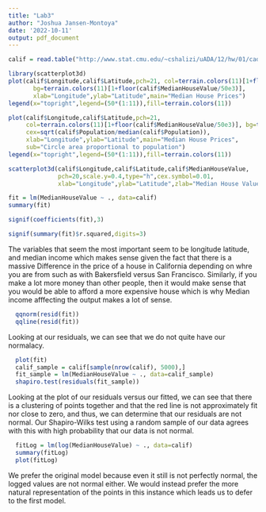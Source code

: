 ```yaml
---
title: "Lab3"
author: "Joshua Jansen-Montoya"
date: '2022-10-11'
output: pdf_document
---
```


```r
calif = read.table("http://www.stat.cmu.edu/~cshalizi/uADA/12/hw/01/cadata.dat", header=TRUE)

library(scatterplot3d)
plot(calif$Longitude,calif$Latitude,pch=21, col=terrain.colors(11)[1+floor(calif$MedianHouseValue/50e3)],
       bg=terrain.colors(11)[1+floor(calif$MedianHouseValue/50e3)],
       xlab="Longitude",ylab="Latitude",main="Median House Prices")
legend(x="topright",legend=(50*(1:11)),fill=terrain.colors(11))

plot(calif$Longitude,calif$Latitude,pch=21,
     col=terrain.colors(11)[1+floor(calif$MedianHouseValue/50e3)], bg=terrain.colors(11)[1+floor(calif$MedianHouseValue/50e3)],
     cex=sqrt(calif$Population/median(calif$Population)),
     xlab="Longitude",ylab="Latitude",main="Median House Prices",
     sub="Circle area proportional to population")
legend(x="topright",legend=(50*(1:11)),fill=terrain.colors(11))

scatterplot3d(calif$Longitude,calif$Latitude,calif$MedianHouseValue,
              pch=20,scale.y=0.4,type="h",cex.symbol=0.01,
              xlab="Longitude",ylab="Latitude",zlab="Median House Value")

fit = lm(MedianHouseValue ~ ., data=calif)
summary(fit)

signif(coefficients(fit),3)

signif(summary(fit)$r.squared,digits=3)
```

The variables that seem the most important seem to be longitude latitude, and median income which makes sense given the fact that there is a massive
Difference in the price of a house in California depending on whre you are from such as with Bakersfield versus San Francisco.
Similarly, if you make a lot more money than other people, then it would make sense that you would be able to afford a more expensive house which is why Median income afffecting the output makes a lot of sense.

```r
  qqnorm(resid(fit))
  qqline(resid(fit))
```
Looking at our residuals, we can see that we do not quite have our normalacy.

```r
  plot(fit)
  calif_sample = calif[sample(nrow(calif), 5000),]
  fit_sample = lm(MedianHouseValue ~ ., data=calif_sample)
  shapiro.test(residuals(fit_sample))
```
Looking at the plot of our residuals versus our fitted, we can see that there is a clustering of points together and that the red line is not approximately fit nor close to zero, and thus, we can determine that our residuals are not normal. Our Shapiro-Wilks test using a random sample of our data agrees with this with high probability that our data is not normal.


```r
  fitLog = lm(log(MedianHouseValue) ~ ., data=calif)
  summary(fitLog)
  plot(fitLog)
```

We prefer the original model because even it still is not perfectly normal, the logged values are not normal either. We would instead prefer the more natural representation of the points in this instance which leads us to defer to the first model.




